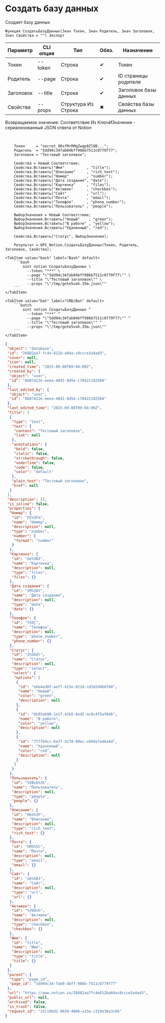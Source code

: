﻿---
sidebar_position: 1
description: Создать базу данных и другие функции для работы с Notion в Открытом пакете интеграций - бесплатной open-source библиотеке интеграций для 1С:Предприятие 8, OneScript и CLI
keywords: [1C, 1С, 1С:Предприятие, 1С:Предприятие 8.3, API, Интеграция, Сервисы, Обмен, OneScript, CLI, Notion]
---


# Создать базу данных
 Создает базу данных



`Функция СоздатьБазуДанных(Знач Токен, Знач Родитель, Знач Заголовок, Знач Свойства = "") Экспорт`

  | Параметр | CLI опция | Тип | Обяз. | Назначение |
  |-|-|-|-|-|
  | Токен | --token | Строка | &#x2714; | Токен |
  | Родитель | --page | Строка | &#x2714; | ID страницы родителя |
  | Заголовок | --title | Строка | &#x2714; | Заголовок базы данных |
  | Свойства | --props | Структура Из Строка | &#x2716; | Свойства базы данных |

  
  Возвращаемое значение:   Соответствие Из КлючИЗначение - сериализованный JSON ответа от Notion

<br/>




```bsl title="Пример использования для 1С:Предприятие/OneScript"
    Токен     = "secret_9RsfMrRMqZwqp0Zl0B...";
    Родитель  = "5dd94c34fab04bff986b7511c0779f77";
    Заголовок = "Тестовый заголовок";

    Свойства = Новый Соответствие;
    Свойства.Вставить("Имя"          , "title");
    Свойства.Вставить("Описание"     , "rich_text");
    Свойства.Вставить("Номер"        , "number");
    Свойства.Вставить("Дата создания", "date");
    Свойства.Вставить("Картинка"     , "files");
    Свойства.Вставить("Активен"      , "checkbox");
    Свойства.Вставить("Сайт"         , "url");
    Свойства.Вставить("Почта"        , "email");
    Свойства.Вставить("Телефон"      , "phone_number");
    Свойства.Вставить("Пользователь" , "people");

    ВыборЗначения = Новый Соответствие;
    ВыборЗначения.Вставить("Новый"    , "green");
    ВыборЗначения.Вставить("В работе" , "yellow");
    ВыборЗначения.Вставить("Удаленный", "red");

    Свойства.Вставить("Статус", ВыборЗначения);

    Результат = OPI_Notion.СоздатьБазуДанных(Токен, Родитель, Заголовок, Свойства);
```
    

 <Tabs>
  
    <TabItem value="bash" label="Bash" default>
        ```bash
            oint notion СоздатьБазуДанных \
              --token "***" \
              --page "\"5dd94c34fab04bff986b7511c0779f77\"" \
              --title "\"Тестовый заголовок\"" \
              --props "\"/tmp/gnte5vah.35m.json\""
        ```
    </TabItem>
  
    <TabItem value="bat" label="CMD/Bat" default>
        ```batch
            oint notion СоздатьБазуДанных ^
              --token "***" ^
              --page "\"5dd94c34fab04bff986b7511c0779f77\"" ^
              --title "\"Тестовый заголовок\"" ^
              --props "\"/tmp/gnte5vah.35m.json\""
        ```
    </TabItem>
</Tabs>


```json title="Результат"
{
 "object": "database",
 "id": "26882aa7-fc4e-812b-a04a-c8ccce3a4ad3",
 "cover": null,
 "icon": null,
 "created_time": "2025-09-08T09:04:00Z",
 "created_by": {
  "object": "user",
  "id": "8b07422e-eeea-40d1-8d5e-c784211825b0"
 },
 "last_edited_by": {
  "object": "user",
  "id": "8b07422e-eeea-40d1-8d5e-c784211825b0"
 },
 "last_edited_time": "2025-09-08T09:04:00Z",
 "title": [
  {
   "type": "text",
   "text": {
    "content": "Тестовый заголовок",
    "link": null
   },
   "annotations": {
    "bold": false,
    "italic": false,
    "strikethrough": false,
    "underline": false,
    "code": false,
    "color": "default"
   },
   "plain_text": "Тестовый заголовок",
   "href": null
  }
 ],
 "description": [],
 "is_inline": false,
 "properties": {
  "Номер": {
   "id": "FE%3Fm",
   "name": "Номер",
   "description": null,
   "type": "number",
   "number": {
    "format": "number"
   }
  },
  "Картинка": {
   "id": "Ge%3BI",
   "name": "Картинка",
   "description": null,
   "type": "files",
   "files": {}
  },
  "Дата создания": {
   "id": "SM%3At",
   "name": "Дата создания",
   "description": null,
   "type": "date",
   "date": {}
  },
  "Телефон": {
   "id": "YSOj",
   "name": "Телефон",
   "description": null,
   "type": "phone_number",
   "phone_number": {}
  },
  "Статус": {
   "id": "Z%5Ddl",
   "name": "Статус",
   "description": null,
   "type": "select",
   "select": {
    "options": [
     {
      "id": "e6e4a30f-aef7-415e-821d-cd3d2d460768",
      "name": "Новый",
      "color": "green",
      "description": null
     },
     {
      "id": "bb93ab98-1e1f-41b5-8ed5-ac8c4f5af6d6",
      "name": "В работе",
      "color": "yellow",
      "description": null
     },
     {
      "id": "7f7764cc-6a7f-4278-90ec-c04da7a46a4d",
      "name": "Удаленный",
      "color": "red",
      "description": null
     }
    ]
   }
  },
  "Пользователь": {
   "id": "%5Bib%3E",
   "name": "Пользователь",
   "description": null,
   "type": "people",
   "people": {}
  },
  "Описание": {
   "id": "hKo%3F",
   "name": "Описание",
   "description": null,
   "type": "rich_text",
   "rich_text": {}
  },
  "Почта": {
   "id": "hMS%5C",
   "name": "Почта",
   "description": null,
   "type": "email",
   "email": {}
  },
  "Сайт": {
   "id": "ub%5BJ",
   "name": "Сайт",
   "description": null,
   "type": "url",
   "url": {}
  },
  "Активен": {
   "id": "%7DDnh",
   "name": "Активен",
   "description": null,
   "type": "checkbox",
   "checkbox": {}
  },
  "Имя": {
   "id": "title",
   "name": "Имя",
   "description": null,
   "type": "title",
   "title": {}
  }
 },
 "parent": {
  "type": "page_id",
  "page_id": "5dd94c34-fab0-4bff-986b-7511c0779f77"
 },
 "url": "https://www.notion.so/26882aa7fc4e812ba04ac8ccce3a4ad3",
 "public_url": null,
 "archived": false,
 "in_trash": false,
 "request_id": "22c19bd2-9034-4806-a33a-c319a36a3c66"
}
```
